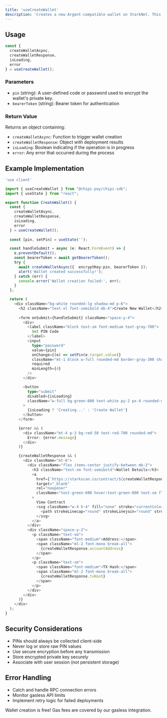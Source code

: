```yaml
---
title: 'useCreateWallet'
description: 'Creates a new Argent-compatible wallet on StarkNet. This hook deploys the wallet contract behind the scenes and uses Avnus gasless to sponsor gas fees, resulting in a frictionless onboarding experience.'
---
```


## Usage

```typescript
const { 
  createWalletAsync, 
  createWalletResponse, 
  isLoading, 
  error 
} = useCreateWallet();
```

### Parameters

- `pin` (string): A user-defined code or password used to encrypt the wallet's private key.
- `bearerToken` (string): Bearer token for authentication

### Return Value

Returns an object containing:

- `createWalletAsync`: Function to trigger wallet creation
- `createWalletResponse`: Object with deployment results
- `isLoading`: Boolean indicating if the operation is in progress
- `error`: Any error that occurred during the process

## Example Implementation

```typescript
'use client'

import { useCreateWallet } from "@chipi-pay/chipi-sdk";
import { useState } from "react";

export function CreateWallet() {
  const { 
    createWalletAsync, 
    createWalletResponse, 
    isLoading, 
    error 
  } = useCreateWallet();
  
  const [pin, setPin] = useState('');

  const handleSubmit = async (e: React.FormEvent) => {
    e.preventDefault();
    const bearerToken = await getBearerToken();
    try {
      await createWalletAsync({  encryptKey:pin, bearerToken });
      alert('Wallet created successfully!');
    } catch (err) {
      console.error('Wallet creation failed:', err);
    }
  };

  return (
    <div className="bg-white rounded-lg shadow-md p-6">
      <h2 className="text-xl font-semibold mb-4">Create New Wallet</h2>
      
      <form onSubmit={handleSubmit} className="space-y-4">
        <div>
          <label className="block text-sm font-medium text-gray-700">
            Set PIN Code
          </label>
          <input
            type="password"
            value={pin}
            onChange={(e) => setPin(e.target.value)}
            className="mt-1 block w-full rounded-md border-gray-300 shadow-sm focus:border-green-500 focus:ring-green-500"
            required
            minLength={4}
          />
        </div>

        <button
          type="submit"
          disabled={isLoading}
          className="w-full bg-green-600 text-white py-2 px-4 rounded-md hover:bg-green-700 disabled:bg-gray-400"
        >
          {isLoading ? 'Creating...' : 'Create Wallet'}
        </button>
      </form>

      {error && (
        <div className="mt-4 p-3 bg-red-50 text-red-700 rounded-md">
          Error: {error.message}
        </div>
      )}

      {createWalletResponse && (
        <div className="mt-6">
          <div className="flex items-center justify-between mb-2">
            <h3 className="text-sm font-semibold">Wallet Details</h3>
            <a
              href={`https://starkscan.co/contract/${createWalletResponse.accountAddress}`}
              target="_blank"
              rel="noopener"
              className="text-green-600 hover:text-green-800 text-sm flex items-center gap-1"
            >
              View Contract
              <svg className="w-4 h-4" fill="none" stroke="currentColor" viewBox="0 0 24 24">
                <path strokeLinecap="round" strokeLinejoin="round" strokeWidth={2} d="M10 6H6a2 2 0 00-2 2v10a2 2 0 002 2h10a2 2 0 002-2v-4M14 4h6m0 0v6m0-6L10 14" />
              </svg>
            </a>
          </div>
          <div className="space-y-2">
            <p className="text-sm">
              <span className="font-medium">Address:</span> 
              <span className="ml-2 font-mono break-all">
                {createWalletResponse.accountAddress}
              </span>
            </p>
            <p className="text-sm">
              <span className="font-medium">TX Hash:</span> 
              <span className="ml-2 font-mono break-all">
                {createWalletResponse.txHash}
              </span>
            </p>
          </div>
        </div>
      )}
    </div>
  );
}
```

## Security Considerations

- PINs should always be collected client-side
- Never log or store raw PIN values
- Use secure encryption before any transmission
- Store encrypted private key securely
- Associate with user session (not persistent storage)

## Error Handling

- Catch and handle RPC connection errors
- Monitor gasless API limits
- Implement retry logic for failed deployments

<Note>
  Wallet creation is free! Gas fees are covered by our gasless integration.
</Note> 